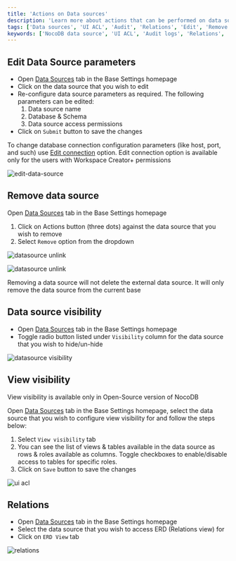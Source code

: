 ```yaml
---
title: 'Actions on Data sources'
description: 'Learn more about actions that can be performed on data sources in NocoDB.'
tags: ['Data sources', 'UI ACL', 'Audit', 'Relations', 'Edit', 'Remove', 'Visibility']
keywords: ['NocoDB data source', 'UI ACL', 'Audit logs', 'Relations', 'Edit', 'Unlink', 'Visibility']
---
```


## Edit Data Source parameters
- Open [Data Sources](data-source-overview#accessing-data-sources) tab in the Base Settings homepage
- Click on the data source that you wish to edit
- Re-configure data source parameters as required. The following parameters can be edited:
    1. Data source name
    2. Database & Schema
    3. Data source access permissions
- Click on `Submit` button to save the changes

<Callout type="info">To change database connection configuration parameters (like host, port, and such) use [Edit connection](/integrations/actions-on-connection#edit) option. Edit connection option is available only for the users with Workspace Creator+ permissions</Callout>

![edit-data-source](/img/v2/data-source/data-source-edit.png)

## Remove data source

Open [Data Sources](data-source-overview#accessing-data-sources) tab in the Base Settings homepage
1. Click on Actions button (three dots) against the data source that you wish to remove
2. Select `Remove` option from the dropdown

![datasource unlink](/img/v2/data-source/data-source-remove.png)  
  
![datasource unlink](/img/v2/data-source/data-source-remove-2.png)

<Callout type="info">Removing a data source will not delete the external data source. It will only remove the data source from the current base</Callout>

## Data source visibility

- Open [Data Sources](data-source-overview#accessing-data-sources) tab in the Base Settings homepage
- Toggle radio button listed under `Visibility` column for the data source that you wish to hide/un-hide

![datasource visibility](/img/v2/data-source/data-source-visibility.png)


## View visibility

<Callout type="info">View visibility is available only in Open-Source version of NocoDB</Callout>

Open [Data Sources](data-source-overview#accessing-data-sources) tab in the Base Settings homepage, select the data source that you wish to configure view visibility for and follow the steps below:
1. Select `View visibility` tab
2. You can see the list of views & tables available in the data source as rows & roles available as columns. Toggle checkboxes to enable/disable access to tables for specific roles.
3. Click on `Save` button to save the changes

![ui acl](/img/v2/data-source/data-source-uiacl.png)


## Relations
- Open [Data Sources](data-source-overview#accessing-data-sources) tab in the Base Settings homepage
- Select the data source that you wish to access ERD (Relations view) for
- Click on `ERD View` tab

![relations](/img/v2/data-source/data-source-erd.png)

